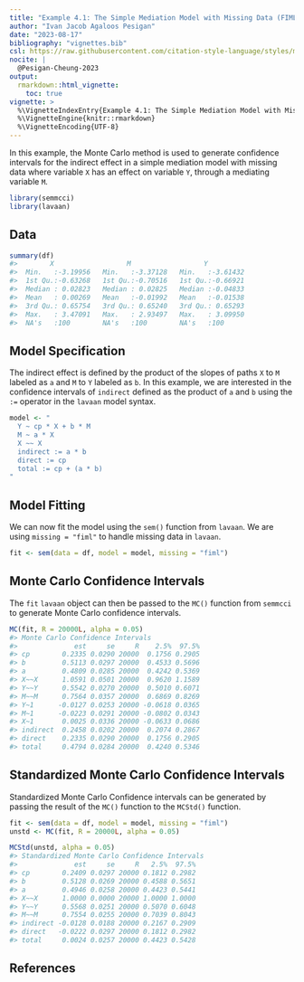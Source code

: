 ```yaml
---
title: "Example 4.1: The Simple Mediation Model with Missing Data (FIML)"
author: "Ivan Jacob Agaloos Pesigan"
date: "2023-08-17"
bibliography: "vignettes.bib"
csl: https://raw.githubusercontent.com/citation-style-language/styles/master/apa.csl
nocite: |
  @Pesigan-Cheung-2023
output:
  rmarkdown::html_vignette:
    toc: true
vignette: >
  %\VignetteIndexEntry{Example 4.1: The Simple Mediation Model with Missing Data (FIML)}
  %\VignetteEngine{knitr::rmarkdown}
  %\VignetteEncoding{UTF-8}
---
```


<!-- vignettes/example-4-1-simple-miss-fiml.Rmd is generated from .setup/vignettes/example-4-1-simple-miss-fiml.Rmd.orig. Please edit that file -->





In this example,
the Monte Carlo method is used to generate confidence intervals
for the indirect effect in a simple mediation model with missing data
where
variable `X` has an effect on variable `Y`,
through a mediating variable `M`.


```r
library(semmcci)
library(lavaan)
```

## Data




```r
summary(df)
#>        X                  M                  Y           
#>  Min.   :-3.19956   Min.   :-3.37128   Min.   :-3.61432  
#>  1st Qu.:-0.63268   1st Qu.:-0.70516   1st Qu.:-0.66921  
#>  Median : 0.02823   Median : 0.02825   Median :-0.04833  
#>  Mean   : 0.00269   Mean   :-0.01992   Mean   :-0.01538  
#>  3rd Qu.: 0.65754   3rd Qu.: 0.65240   3rd Qu.: 0.65293  
#>  Max.   : 3.47091   Max.   : 2.93497   Max.   : 3.09950  
#>  NA's   :100        NA's   :100        NA's   :100
```

## Model Specification

The indirect effect is defined by the product of the slopes
of paths `X` to `M` labeled as `a` and `M` to `Y` labeled as `b`.
In this example, we are interested in the confidence intervals of `indirect`
defined as the product of `a` and `b` using the `:=` operator
in the `lavaan` model syntax.


```r
model <- "
  Y ~ cp * X + b * M
  M ~ a * X
  X ~~ X
  indirect := a * b
  direct := cp
  total := cp + (a * b)
"
```

## Model Fitting

We can now fit the model using the `sem()` function from `lavaan`.
We are using `missing = "fiml"` to handle missing data in `lavaan`.


```r
fit <- sem(data = df, model = model, missing = "fiml")
```

## Monte Carlo Confidence Intervals

The `fit` `lavaan` object can then be passed to the `MC()` function from `semmcci`
to generate Monte Carlo confidence intervals.


```r
MC(fit, R = 20000L, alpha = 0.05)
#> Monte Carlo Confidence Intervals
#>              est     se     R    2.5%  97.5%
#> cp        0.2335 0.0290 20000  0.1756 0.2905
#> b         0.5113 0.0297 20000  0.4533 0.5696
#> a         0.4809 0.0285 20000  0.4242 0.5369
#> X~~X      1.0591 0.0501 20000  0.9620 1.1589
#> Y~~Y      0.5542 0.0270 20000  0.5010 0.6071
#> M~~M      0.7564 0.0357 20000  0.6869 0.8269
#> Y~1      -0.0127 0.0253 20000 -0.0618 0.0365
#> M~1      -0.0223 0.0291 20000 -0.0802 0.0343
#> X~1       0.0025 0.0336 20000 -0.0633 0.0686
#> indirect  0.2458 0.0202 20000  0.2074 0.2867
#> direct    0.2335 0.0290 20000  0.1756 0.2905
#> total     0.4794 0.0284 20000  0.4240 0.5346
```

## Standardized Monte Carlo Confidence Intervals

Standardized Monte Carlo Confidence intervals can be generated by passing the result of the `MC()` function to the `MCStd()` function.


```r
fit <- sem(data = df, model = model, missing = "fiml")
unstd <- MC(fit, R = 20000L, alpha = 0.05)
```


```r
MCStd(unstd, alpha = 0.05)
#> Standardized Monte Carlo Confidence Intervals
#>              est     se     R   2.5%  97.5%
#> cp        0.2409 0.0297 20000 0.1812 0.2982
#> b         0.5128 0.0269 20000 0.4588 0.5651
#> a         0.4946 0.0258 20000 0.4423 0.5441
#> X~~X      1.0000 0.0000 20000 1.0000 1.0000
#> Y~~Y      0.5568 0.0251 20000 0.5070 0.6048
#> M~~M      0.7554 0.0255 20000 0.7039 0.8043
#> indirect -0.0128 0.0188 20000 0.2167 0.2909
#> direct   -0.0222 0.0297 20000 0.1812 0.2982
#> total     0.0024 0.0257 20000 0.4423 0.5428
```

## References
